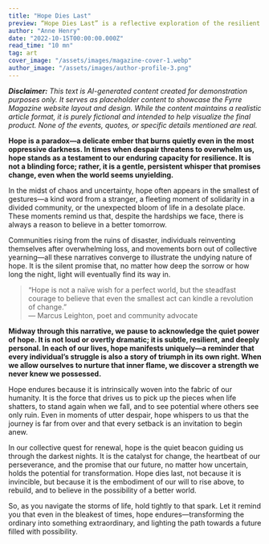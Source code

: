 ```yaml
---
title: "Hope Dies Last"
preview: “Hope Dies Last” is a reflective exploration of the resilient human spirit, delving into how hope persists even in our darkest hours. This article presents a moving narrative that interweaves personal struggle with collective triumph, urging us to nurture the small sparks of optimism that shine through adversity. Let this immersive journey remind you that even the faintest light can guide us when the night seems endless.
author: "Anne Henry"
date: "2022-10-15T00:00:00.000Z"
read_time: "10 mn"
tag: art
cover_image: "/assets/images/magazine-cover-1.webp"
author_image: "/assets/images/author-profile-3.png"
---
```


_**Disclaimer:** This text is AI-generated content created for demonstration purposes only. It serves as placeholder content to showcase the Fyrre Magazine website layout and design. While the content maintains a realistic article format, it is purely fictional and intended to help visualize the final product. None of the events, quotes, or specific details mentioned are real._

**Hope is a paradox—a delicate ember that burns quietly even in the most oppressive darkness. In times when despair threatens to overwhelm us, hope stands as a testament to our enduring capacity for resilience. It is not a blinding force; rather, it is a gentle, persistent whisper that promises change, even when the world seems unyielding.**

In the midst of chaos and uncertainty, hope often appears in the smallest of gestures—a kind word from a stranger, a fleeting moment of solidarity in a divided community, or the unexpected bloom of life in a desolate place. These moments remind us that, despite the hardships we face, there is always a reason to believe in a better tomorrow.

Communities rising from the ruins of disaster, individuals reinventing themselves after overwhelming loss, and movements born out of collective yearning—all these narratives converge to illustrate the undying nature of hope. It is the silent promise that, no matter how deep the sorrow or how long the night, light will eventually find its way in.

> “Hope is not a naïve wish for a perfect world, but the steadfast courage to believe that even the smallest act can kindle a revolution of change.”  
> — Marcus Leighton, poet and community advocate

**Midway through this narrative, we pause to acknowledge the quiet power of hope. It is not loud or overtly dramatic; it is subtle, resilient, and deeply personal. In each of our lives, hope manifests uniquely—a reminder that every individual’s struggle is also a story of triumph in its own right. When we allow ourselves to nurture that inner flame, we discover a strength we never knew we possessed.**

Hope endures because it is intrinsically woven into the fabric of our humanity. It is the force that drives us to pick up the pieces when life shatters, to stand again when we fall, and to see potential where others see only ruin. Even in moments of utter despair, hope whispers to us that the journey is far from over and that every setback is an invitation to begin anew.

In our collective quest for renewal, hope is the quiet beacon guiding us through the darkest nights. It is the catalyst for change, the heartbeat of our perseverance, and the promise that our future, no matter how uncertain, holds the potential for transformation. Hope dies last, not because it is invincible, but because it is the embodiment of our will to rise above, to rebuild, and to believe in the possibility of a better world.

So, as you navigate the storms of life, hold tightly to that spark. Let it remind you that even in the bleakest of times, hope endures—transforming the ordinary into something extraordinary, and lighting the path towards a future filled with possibility.
